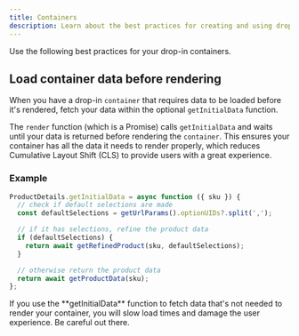 ```yaml
---
title: Containers
description: Learn about the best practices for creating and using drop-in containers in a Storefront project.
---
```



Use the following best practices for your drop-in containers.

## Load container data before rendering

When you have a drop-in `container` that requires data to be loaded before it's rendered, fetch your data within the optional `getInitialData` function.

The `render` function (which is a Promise) calls `getInitialData` and waits until your data is returned before rendering the `container`. This ensures your container has all the data it needs to render properly, which reduces Cumulative Layout Shift (CLS) to provide users with a great experience.

### Example

```js title="ProductDetails.js"
ProductDetails.getInitialData = async function ({ sku }) {
  // check if default selections are made
  const defaultSelections = getUrlParams().optionUIDs?.split(',');

  // if it has selections, refine the product data
  if (defaultSelections) {
    return await getRefinedProduct(sku, defaultSelections);
  }

  // otherwise return the product data
  return await getProductData(sku);
};
```

<Aside type="caution" title="Caution">
  If you use the **getInitialData** function to fetch data that's not needed to render your
  container, you will slow load times and damage the user experience. Be careful out there.
</Aside>
